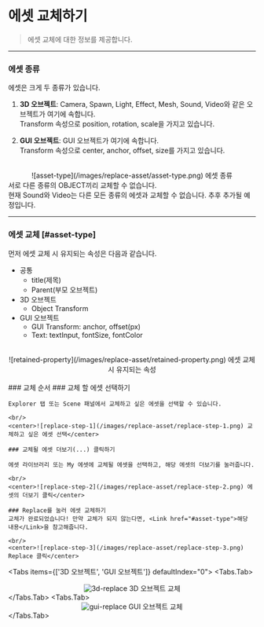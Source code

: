 
# 에셋 교체하기

> 에셋 교체에 대한 정보를 제공합니다.

---

### 에셋 종류

에셋은 크게 두 종류가 있습니다.

1. **3D 오브젝트**: Camera, Spawn, Light, Effect, Mesh, Sound, Video와 같은 오브젝트가 여기에 속합니다. 
<br/>Transform 속성으로 position, rotation, scale을 가지고 있습니다.

2. **GUI 오브젝트**: GUI 오브젝트가 여기에 속합니다. 
<br/>Transform 속성으로 center, anchor, offset, size를 가지고 있습니다.

<br/>
<center>![asset-type](/images/replace-asset/asset-type.png) 에셋 종류</center>

<Callout type="error">
    서로 다른 종류의 OBJECT끼리 교체할 수 없습니다.
    <br/>현재 Sound와 Video는 다른 모든 종류의 에셋과 교체할 수 없습니다. 추후 추가될 예정입니다.
</Callout>
<br/>

---

### 에셋 교체 [#asset-type]

먼저 에셋 교체 시 유지되는 속성은 다음과 같습니다.
- 공통
    - title(제목)
    - Parent(부모 오브젝트)
- 3D 오브젝트
    - Object Transform
- GUI 오브젝트
    - GUI Transform: anchor, offset(px)
    - Text: textInput, fontSize, fontColor

<br/>
<center>![retained-property](/images/replace-asset/retained-property.png) 에셋 교체 시 유지되는 속성</center>

<br/>
### 교체 순서
<Steps>
    ### 교체 할 에셋 선택하기

    Explorer 탭 또는 Scene 패널에서 교체하고 싶은 에셋을 선택할 수 있습니다.

    <br/>
    <center>![replace-step-1](/images/replace-asset/replace-step-1.png) 교체하고 싶은 에셋 선택</center>

    ### 교체될 에셋 더보기(...) 클릭하기

    에셋 라이브러리 또는 My 에셋에 교체될 에셋을 선택하고, 해당 에셋의 더보기를 눌러줍니다.

    <br/>
    <center>![replace-step-2](/images/replace-asset/replace-step-2.png) 에셋의 더보기 클릭</center>

    ### Replace를 눌러 에셋 교체하기
    교체가 완료되었습니다! 만약 교체가 되지 않는다면, <Link href="#asset-type">해당 내용</Link>을 참고해줍니다.

    <br/>
    <center>![replace-step-3](/images/replace-asset/replace-step-3.png) Replace 클릭</center>
</Steps>


<Tabs items={['3D 오브젝트', 'GUI 오브젝트']} defaultIndex="0">
    <Tabs.Tab>
        <center>![3d-replace](/images/replace-asset/3d-replace.gif) 3D 오브젝트 교체</center>
    </Tabs.Tab>
    <Tabs.Tab>
        <center>![gui-replace](/images/replace-asset/gui-replace.gif) GUI 오브젝트 교체</center>
    </Tabs.Tab>
</Tabs>